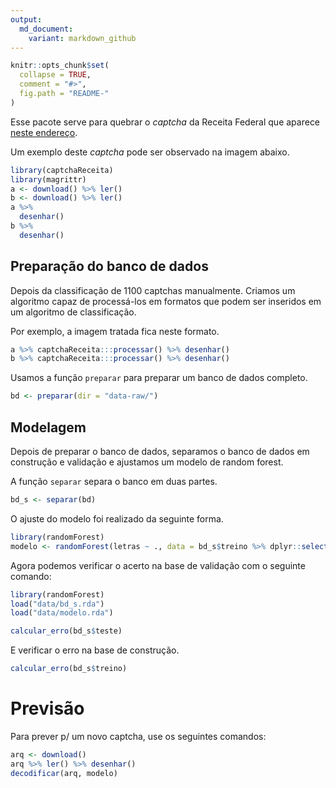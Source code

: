 ```yaml
---
output:
  md_document:
    variant: markdown_github
---
```


<!-- README.md is generated from README.Rmd. Please edit that file -->

```r
knitr::opts_chunk$set(
  collapse = TRUE,
  comment = "#>",
  fig.path = "README-"
)
```

Esse pacote serve para quebrar o *captcha* da Receita Federal que aparece 
[neste endereço](http://www.receita.fazenda.gov.br/pessoajuridica/cnpj/cnpjreva/cnpjreva_solicitacao2.asp).

Um exemplo deste *captcha* pode ser observado na imagem abaixo.

```r
library(captchaReceita)
library(magrittr)
a <- download() %>% ler()
b <- download() %>% ler()
a %>%
  desenhar()
b %>% 
  desenhar()
```

## Preparação do banco de dados

Depois da classificação de 1100 captchas manualmente. Criamos um algoritmo capaz de processá-los em formatos que podem ser inseridos em um algoritmo de classificação.

Por exemplo, a imagem tratada fica neste formato.

```r
a %>% captchaReceita:::processar() %>% desenhar()
b %>% captchaReceita:::processar() %>% desenhar()
```

Usamos a função `preparar` para preparar um banco de dados completo.

```r
bd <- preparar(dir = "data-raw/")
```

## Modelagem

Depois de preparar o banco de dados, separamos o banco de dados em construção e 
validação e ajustamos um modelo de random forest.

A função `separar` separa o banco em duas partes.

```r
bd_s <- separar(bd)
```

O ajuste do modelo foi realizado da seguinte forma.

```r
library(randomForest)
modelo <- randomForest(letras ~ ., data = bd_s$treino %>% dplyr::select(-arqs))
```

Agora podemos verificar o acerto na base de validação com o seguinte comando:

```r
library(randomForest)
load("data/bd_s.rda")
load("data/modelo.rda")
```


```r
calcular_erro(bd_s$teste)
```

E verificar o erro na base de construção.

```r
calcular_erro(bd_s$treino)
```

# Previsão

Para prever p/ um novo captcha, use os seguintes comandos:

```r
arq <- download()
arq %>% ler() %>% desenhar()
decodificar(arq, modelo)
```


